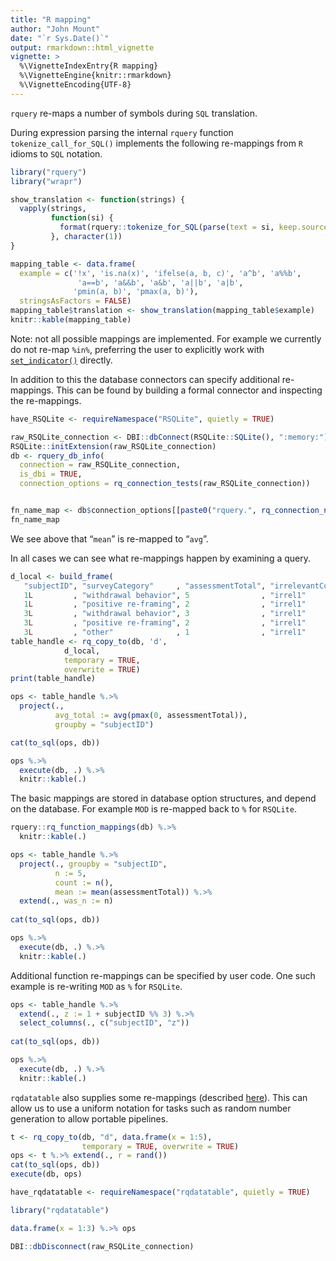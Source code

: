 ```yaml
---
title: "R mapping"
author: "John Mount"
date: "`r Sys.Date()`"
output: rmarkdown::html_vignette
vignette: >
  %\VignetteIndexEntry{R mapping}
  %\VignetteEngine{knitr::rmarkdown}
  %\VignetteEncoding{UTF-8}
---
```


`rquery` re-maps a number of symbols during `SQL` translation.

During expression parsing the internal `rquery` function `tokenize_call_for_SQL()` implements the following re-mappings from `R` idioms to `SQL` notation.

```r
library("rquery")
library("wrapr")

show_translation <- function(strings) {
  vapply(strings,
         function(si) {
           format(rquery::tokenize_for_SQL(parse(text = si, keep.source = FALSE)[[1]], colnames = NULL)$parsed_toks)
         }, character(1))
}

mapping_table <- data.frame(
  example = c('!x', 'is.na(x)', 'ifelse(a, b, c)', 'a^b', 'a%%b', 
               'a==b', 'a&&b', 'a&b', 'a||b', 'a|b', 
              'pmin(a, b)', 'pmax(a, b)'),
  stringsAsFactors = FALSE)
mapping_table$translation <- show_translation(mapping_table$example)
knitr::kable(mapping_table)
```

Note: not all possible mappings are implemented.  For example we currently do not re-map `%in%`, preferring the user to explicitly work with [`set_indicator()`](https://winvector.github.io/rquery/reference/set_indicator.html) directly.

In addition to this the database connectors can specify additional re-mappings. This can be found by building a formal connector and inspecting the re-mappings.

```r
have_RSQLite <- requireNamespace("RSQLite", quietly = TRUE)
```

```r
raw_RSQLite_connection <- DBI::dbConnect(RSQLite::SQLite(), ":memory:")
RSQLite::initExtension(raw_RSQLite_connection)
db <- rquery_db_info(
  connection = raw_RSQLite_connection,
  is_dbi = TRUE,
  connection_options = rq_connection_tests(raw_RSQLite_connection))


fn_name_map <- db$connection_options[[paste0("rquery.", rq_connection_name(db), ".", "fn_name_map")]]
fn_name_map
```

We see above that "`mean`" is re-mapped to "`avg`".

In all cases we can see what re-mappings happen by examining a query.

```r
d_local <- build_frame(
   "subjectID", "surveyCategory"     , "assessmentTotal", "irrelevantCol1", "irrelevantCol2" |
   1L         , "withdrawal behavior", 5                , "irrel1"        , "irrel2"         |
   1L         , "positive re-framing", 2                , "irrel1"        , "irrel2"         |
   3L         , "withdrawal behavior", 3                , "irrel1"        , "irrel2"         |
   3L         , "positive re-framing", 2                , "irrel1"        , "irrel2"         |
   3L         , "other"              , 1                , "irrel1"        , "irrel2"         )
table_handle <- rq_copy_to(db, 'd',
            d_local,
            temporary = TRUE, 
            overwrite = TRUE)
print(table_handle)

ops <- table_handle %.>% 
  project(., 
          avg_total := avg(pmax(0, assessmentTotal)),
          groupby = "subjectID")

cat(to_sql(ops, db))

ops %.>%
  execute(db, .) %.>%
  knitr::kable(.)
```

The basic mappings are stored in database option structures, and depend on the database.  For example `MOD` is re-mapped back to `%` for `RSQLite`.

```r
rquery::rq_function_mappings(db) %.>%
  knitr::kable(.)
```

```r
ops <- table_handle %.>% 
  project(., groupby = "subjectID",
          n := 5, 
          count := n(),
          mean := mean(assessmentTotal)) %.>% 
  extend(., was_n := n)
                 
cat(to_sql(ops, db))

ops %.>%
  execute(db, .) %.>%
  knitr::kable(.)
```

Additional function re-mappings can be specified by user code.  One such example is re-writing `MOD` as `%` for `RSQLite`.

```r
ops <- table_handle %.>% 
  extend(., z := 1 + subjectID %% 3) %.>%
  select_columns(., c("subjectID", "z"))
                 
cat(to_sql(ops, db))

ops %.>%
  execute(db, .) %.>%
  knitr::kable(.)
```

`rqdatatable` also supplies some re-mappings (described [here](https://winvector.github.io/rqdatatable/articles/R_mapping.html)).  This can allow us to use a uniform notation for tasks such as random number generation to allow portable pipelines.

```r
t <- rq_copy_to(db, "d", data.frame(x = 1:5),
                temporary = TRUE, overwrite = TRUE)
ops <- t %.>% extend(., r = rand())
cat(to_sql(ops, db))
execute(db, ops)
```

```r
have_rqdatatable <- requireNamespace("rqdatatable", quietly = TRUE)
```

```r
library("rqdatatable")

data.frame(x = 1:3) %.>% ops
```


```r
DBI::dbDisconnect(raw_RSQLite_connection)
```

